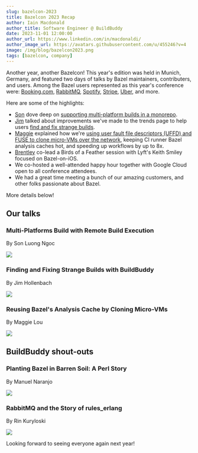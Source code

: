 ```yaml
---
slug: bazelcon-2023
title: Bazelcon 2023 Recap
author: Iain Macdonald
author_title: Software Engineer @ BuildBuddy
date: 2023-11-01 12:00:00
author_url: https://www.linkedin.com/in/macdonaldi/
author_image_url: https://avatars.githubusercontent.com/u/455246?v=4
image: /img/blog/bazelcon2023.png
tags: [bazelcon, company]
--- 
```


Another year, another Bazelcon! This year's edition was held in Munich, Germany, and featured two days of talks by Bazel maintainers, contributers, and users. Among the Bazel users represented as this year's conference were: [Booking.com](https://www.youtube.com/watch?v=FFtZAKAm0qA&list=PLxNYxgaZ8Rsefrwb_ySGRi_bvQejpO_Tj&index=20), [RabbitMQ](https://www.youtube.com/watch?v=kax1Su_WSu4&list=PLxNYxgaZ8Rsefrwb_ySGRi_bvQejpO_Tj&index=31&pp=iAQB), [Spotify](https://www.youtube.com/watch?v=QYAbmE_1fSo&list=PLxNYxgaZ8Rsefrwb_ySGRi_bvQejpO_Tj&index=33&pp=iAQB), [Stripe](https://www.youtube.com/watch?v=JjZ0A1YkKsU&list=PLxNYxgaZ8Rsefrwb_ySGRi_bvQejpO_Tj&index=10&pp=iAQB), [Uber](https://www.youtube.com/watch?v=QLbkMdUOI48&list=PLxNYxgaZ8Rsefrwb_ySGRi_bvQejpO_Tj&index=13&pp=iAQB), and more.

Here are some of the highlights:

- [Son](https://www.linkedin.com/in/luongngocson) dove deep on [supporting multi-platform builds in a monorepo](https://www.youtube.com/watch?v=XimUovAh46k&list=PLxNYxgaZ8Rsefrwb_ySGRi_bvQejpO_Tj&index=4&pp=iAQB).
- [Jim](https://www.linkedin.com/in/jim-hollenbach-5a49659) talked about improvements we've made to the trends page to help users [find and fix strange builds](https://www.youtube.com/watch?v=37C5zvQHnZI&list=PLxNYxgaZ8Rsefrwb_ySGRi_bvQejpO_Tj&index=8&pp=iAQB).
- [Maggie](https://www.linkedin.com/in/maggie-lou-4a3bb110a) explained how we're [using user fault file descriptors (UFFD) and FUSE to clone micro-VMs over the network](https://www.youtube.com/watch?v=YycEXBlv7ZA&list=PLxNYxgaZ8Rsefrwb_ySGRi_bvQejpO_Tj&index=9&pp=iAQB), keeping CI runner Bazel analysis caches hot, and speeding up workflows by up to 8x.
- [Brentley](https://www.linkedin.com/in/brentleyjones) co-lead a Birds of a Feather session with Lyft's Keith Smiley focused on Bazel-on-iOS.
- We co-hosted a well-attended happy hour together with Google Cloud open to all conference attendees.
- We had a great time meeting a bunch of our amazing customers, and other folks passionate about Bazel.

More details below!

<!-- truncate -->

## Our talks

### Multi-Platforms Build with Remote Build Execution

By Son Luong Ngoc

[![](../static/img/blog/bazelcon-2023-multiplatform.webp)](https://www.youtube.com/watch?v=XimUovAh46k&list=PLxNYxgaZ8Rsefrwb_ySGRi_bvQejpO_Tj&index=4&pp=iAQB)

### Finding and Fixing Strange Builds with BuildBuddy

By Jim Hollenbach

[![](../static/img/blog/bazelcon-2023-buildbuddy.webp)](https://www.youtube.com/watch?v=37C5zvQHnZI&list=PLxNYxgaZ8Rsefrwb_ySGRi_bvQejpO_Tj&index=8&pp=iAQB)

### Reusing Bazel's Analysis Cache by Cloning Micro-VMs

By Maggie Lou

[![](../static/img/blog/bazelcon-2023-uffd.webp)](https://www.youtube.com/watch?v=YycEXBlv7ZA&list=PLxNYxgaZ8Rsefrwb_ySGRi_bvQejpO_Tj&index=9&pp=iAQB)

## BuildBuddy shout-outs

### Planting Bazel in Barren Soil: A Perl Story

By Manuel Naranjo

[![](../static/img/blog/bazelcon-2023-bookingcom.webp)](https://www.youtube.com/watch?v=FFtZAKAm0qA&list=PLxNYxgaZ8Rsefrwb_ySGRi_bvQejpO_Tj&index=20)

### RabbitMQ and the Story of rules_erlang

By Rin Kuryloski

[![](../static/img/blog/bazelcon-2023-rabbitmq.webp)](https://www.youtube.com/watch?v=kax1Su_WSu4&list=PLxNYxgaZ8Rsefrwb_ySGRi_bvQejpO_Tj&index=31&pp=iAQB)

Looking forward to seeing everyone again next year!
